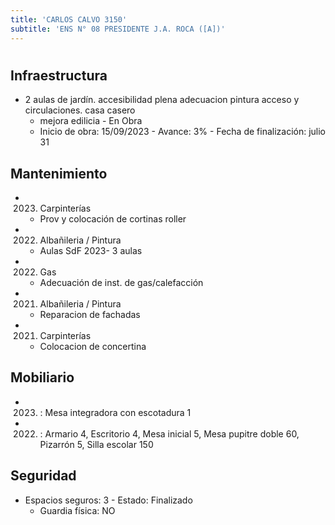 ```yaml
---
title: 'CARLOS CALVO 3150'
subtitle: 'ENS N° 08 PRESIDENTE J.A. ROCA ([A])'
---
```


#
## Infraestructura

* 2 aulas de jardín. accesibilidad plena adecuacion pintura acceso y circulaciones. casa casero 
    + mejora edilicia - En Obra 
    + Inicio de obra: 15/09/2023 - Avance: 3% - Fecha de finalización: julio 31 






## Mantenimiento

*  (2023) Carpinterías 
    + Prov y colocación de cortinas roller

*  (2022) Albañileria / Pintura 
    + Aulas SdF 2023- 3 aulas

*  (2022) Gas 
    + Adecuación de inst. de gas/calefacción

*  (2021) Albañileria / Pintura 
    + Reparacion de fachadas

*  (2021) Carpinterías 
    + Colocacion de concertina





## Mobiliario

*  (2023) : Mesa integradora con escotadura 1 

*  (2022) : Armario 4, Escritorio 4, Mesa inicial 5, Mesa pupitre doble 60, Pizarrón 5, Silla escolar 150 





## Seguridad

*  Espacios seguros: 3 - Estado: Finalizado 
    + Guardia física: NO



